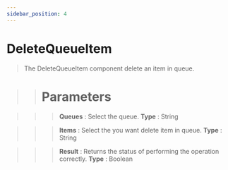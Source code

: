 ```yaml
---
sidebar_position: 4
---
```


# DeleteQueueItem

> The DeleteQueueItem component delete an item in queue.

>> # Parameters

>>> **Queues** : Select the queue. **Type** : String

>>> **Items** : Select the you want delete item in queue. **Type** : String

>>> **Result** : Returns the status of performing the operation correctly. **Type** : Boolean